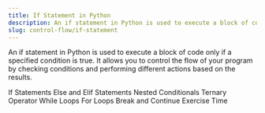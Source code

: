 ```yaml
---
title: If Statement in Python
description: An if statement in Python is used to execute a block of code only if a specified condition is true. It allows you to control the flow of your program by checking conditions and performing different actions based on the results.
slug: control-flow/if-statement
---
```


An if statement in Python is used to execute a block of code only if a specified condition is true. It allows you to control the flow of your program by checking conditions and performing different actions based on the results.

If Statements
Else and Elif Statements
Nested Conditionals
Ternary Operator
While Loops
For Loops
Break and Continue
Exercise Time
